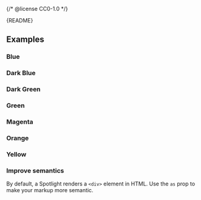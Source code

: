 {/* @license CC0-1.0 */}


<Meta of={SpotlightStories} />

<Markdown>{README}</Markdown>

<Primary />

<Controls />

## Examples

### Blue

<Canvas of={SpotlightStories.Blue} />

### Dark Blue

<Canvas of={SpotlightStories.DarkBlue} />

### Dark Green

<Canvas of={SpotlightStories.DarkGreen} />

### Green

<Canvas of={SpotlightStories.Green} />

### Magenta

<Canvas of={SpotlightStories.Magenta} />

### Orange

<Canvas of={SpotlightStories.Orange} />

### Yellow

<Canvas of={SpotlightStories.Yellow} />

### Improve semantics

By default, a Spotlight renders a `<div>` element in HTML.
Use the `as` prop to make your markup more semantic.

<Canvas of={SpotlightStories.ImproveSemantics} />
